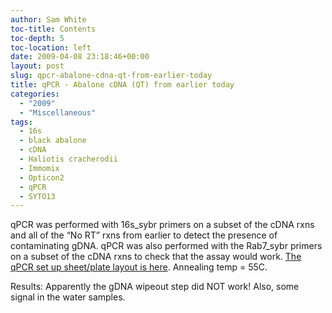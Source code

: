 ```yaml
---
author: Sam White
toc-title: Contents
toc-depth: 5
toc-location: left
date: 2009-04-08 23:18:46+00:00
layout: post
slug: qpcr-abalone-cdna-qt-from-earlier-today
title: qPCR - Abalone cDNA (QT) from earlier today
categories:
  - "2009"
  - "Miscellaneous"
tags:
  - 16s
  - black abalone
  - cDNA
  - Haliotis cracherodii
  - Immomix
  - Opticon2
  - qPCR
  - SYTO13
---
```


qPCR was performed with 16s_sybr primers on a subset of the cDNA rxns and all of the "No RT" rxns from earlier to detect the presence of contaminating gDNA. qPCR was also performed with the Rab7_sybr primers on a subset of the cDNA rxns to check that the assay would work. [The qPCR set up sheet/plate layout is here](https://eagle.fish.washington.edu/Arabidopsis/Notebook%20Workup%20Files/20090408-05.jpg). Annealing temp = 55C.

Results: Apparently the gDNA wipeout step did NOT work! Also, some signal in the water samples.
